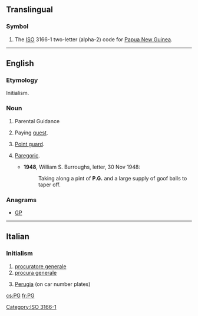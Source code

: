 {{also|pg|Pg|pg.|.pg}}
==Translingual==
===Symbol===
{{head|mul|symbol}}
# The [[ISO]] 3166-1 two-letter (alpha-2) code for [[Papua New Guinea]].

[[Category:ISO 3166-1]]
----
==English==
===Etymology===
Initialism.

===Noun===
{{en-noun}}

# {{British|US}} Parental Guidance {{qualifier|used to rate [[motion picture]]s that may be viewed by [[minor]]s at their parents' discretion}}
# {{chiefly|_|UK}} Paying [[guest]].
# {{basketball}} [[point guard|Point guard]].
# {{slang}} [[paregoric|Paregoric]].
#* '''1948''', William S. Burroughs, letter, 30 Nov 1948:
#*: Taking along a pint of '''P.G.''' and a large supply of goof balls to taper off.

===Anagrams===
* [[GP#English|GP]]

----
==Italian==

===Initialism===
{{head|it|initialism}}

# [[procuratore generale]]
# [[procura generale]]
#{{dated|lang=it}} [[Perugia]] (on car number plates)

[[cs:PG]]
[[fr:PG]]